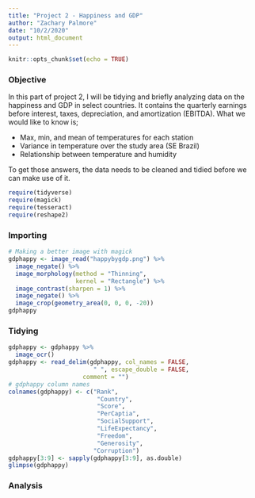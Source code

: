 ```yaml
---
title: "Project 2 - Happiness and GDP"
author: "Zachary Palmore"
date: "10/2/2020"
output: html_document
---
```


```r
knitr::opts_chunk$set(echo = TRUE)
```

### Objective

In this part of project 2, I will be tidying and briefly analyzing data on the happiness and GDP in select countries. It contains the quarterly earnings before interest, taxes, depreciation, and amortization (EBITDA). What we would like to know is;

  * Max, min, and mean of temperatures for each station     
  * Variance in temperature over the study area (SE Brazil) 
  * Relationship between temperature and humidity  

To get those answers, the data needs to be cleaned and tidied before we can make use of it.

```r
require(tidyverse)
require(magick)
require(tesseract)
require(reshape2)
```



### Importing


```r
# Making a better image with magick
gdphappy <- image_read("happybygdp.png") %>%
  image_negate() %>% 
  image_morphology(method = "Thinning", 
                   kernel = "Rectangle") %>%
  image_contrast(sharpen = 1) %>%
  image_negate() %>%
  image_crop(geometry_area(0, 0, 0, -20))
gdphappy
```



### Tidying


```r
gdphappy <- gdphappy %>%
  image_ocr()
gdphappy <- read_delim(gdphappy, col_names = FALSE, 
                        " ", escape_double = FALSE,
                     comment = "")
# gdphappy column names
colnames(gdphappy) <- c("Rank",
                         "Country",
                         "Score",
                         "PerCaptia",
                         "SocialSupport",
                         "LifeExpectancy",
                         "Freedom",
                         "Generosity",
                        "Corruption")
gdphappy[3:9] <- sapply(gdphappy[3:9], as.double)
glimpse(gdphappy)
```


### Analysis


